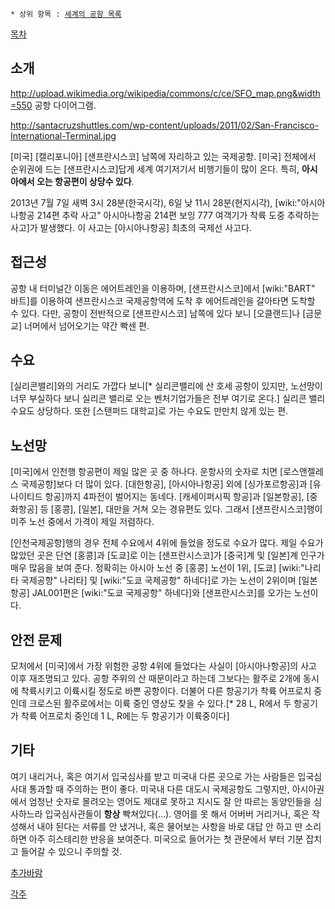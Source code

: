  * 상위 항목 : [[세계의 공항 목록]]

[[목차]]
== 소개 ==
http://upload.wikimedia.org/wikipedia/commons/c/ce/SFO_map.png&width=550
공항 다이어그램.

http://santacruzshuttles.com/wp-content/uploads/2011/02/San-Francisco-International-Terminal.jpg

[미국] [캘리포니아] [샌프란시스코] 남쪽에 자리하고 있는 국제공항. [미국] 전체에서 순위권에 드는 [샌프란시스코]답게 세계 여기저기서 비행기들이 많이 온다. 특히, '''아시아에서 오는 항공편이 상당수 있다'''.

2013년 7월 7일 새벽 3시 28분(한국시각), 6일 낮 11시 28분(현지시각), [wiki:"아시아나항공 214편 추락 사고" 아시아나항공 214편 보잉 777 여객기가 착륙 도중 추락하는 사고]가 발생했다. 이 사고는 [아시아나항공] 최초의 국제선 사고다.

== 접근성 ==
공항 내 터미널간 이동은 에어트레인을 이용하며, [샌프란시스코]에서 [wiki:"BART" 바트]를 이용하여 샌프란시스코 국제공항역에 도착 후 에어트레인을 갈아타면 도착할 수 있다. 다만, 공항이 전반적으로 [샌프란시스코] 남쪽에 있다 보니 [오클랜드]나 [금문교] 너머에서 넘어오기는 약간 빡센 편.

== 수요 ==
[실리콘밸리]와의 거리도 가깝다 보니[* 실리콘밸리에 산 호세 공항이 있지만, 노선망이 너무 부실하다 보니 실리콘 밸리로 오는 벤처기업가들은 전부 여기로 온다.] 실리콘 밸리 수요도 상당하다. 또한 [스탠퍼드 대학교]로 가는 수요도 만만치 않게 있는 편.

== 노선망 ==
[미국]에서 인천행 항공편이 제일 많은 곳 중 하나다. 운항사의 숫자로 치면 [로스앤젤레스 국제공항]보다 더 많이 있다. [대한항공], [아시아나항공] 외에 [싱가포르항공]과 [유나이티드 항공]까지 4파전이 벌어지는 동네다. [캐세이퍼시픽 항공]과 [일본항공], [중화항공] 등 [홍콩], [일본], 대만을 거쳐 오는 경유편도 있다. 그래서 [샌프란시스코]행이 미주 노선 중에서 가격이 제일 저렴하다.

[인천국제공항]행의 경우 전체 수요에서 4위에 들었을 정도로 수요가 많다. 제일 수요가 많았던 곳은 단연 [홍콩]과 [도쿄]로 이는 [샌프란시스코]가 [중국]계 및 [일본]계 인구가 매우 많음을 보여 준다. 정확히는 아시아 노선 중 [홍콩] 노선이 1위, [도쿄] [wiki:"나리타 국제공항" 나리타] 및 [wiki:"도쿄 국제공항" 하네다]로 가는 노선이 2위이며 [일본항공] JAL001편은 [wiki:"도쿄 국제공항" 하네다]와 [샌프란시스코]를 오가는 노선이다.

== 안전 문제 ==
모처에서 [미국]에서 가장 위험한 공항 4위에 들었다는 사실이 [아시아나항공]의 사고 이후 재조명되고 있다. 공항 주위의 산 때문이라고 하는데 그보다는 활주로 2개에 동시에 착륙시키고 이륙시킬 정도로 바쁜 공항이다. 더불어 다른 항공기가 착륙 어프로치 중인데 크로스된 활주로에서는 이륙 중인 영상도 찾을 수 있다.[* 28 L, R에서 두 항공기가 착륙 어프로치 중인데 1 L, R에는 두 항공기가 이륙중이다] 

== 기타 ==

여기 내리거나, 혹은 여기서 입국심사를 받고 미국내 다른 곳으로 가는 사람들은 입국심사대 통과할 때 주의하는 편이 좋다. 미국내 다른 대도시 국제공항도 그렇지만, 아시아권에서 엄청난 숫자로 몰려오는 영어도 제대로 못하고 지시도 잘 안 따르는 동양인들을 심사하느라 입국심사관들이 '''항상''' 빡쳐있다(...). 영어를 못 해서 어버버 거리거나, 혹은 작성해서 내야 된다는 서류를 안 냈거나, 혹은 물어보는 사항을 바로 대답 안 하고 딴 소리하면 아주 히스테리한 반응을 보여준다. 미국으로 들어가는 첫 관문에서 부터 기분 잡치고 들어갈 수 있으니 주의할 것.

[[추가바람]]

[[각주]]
